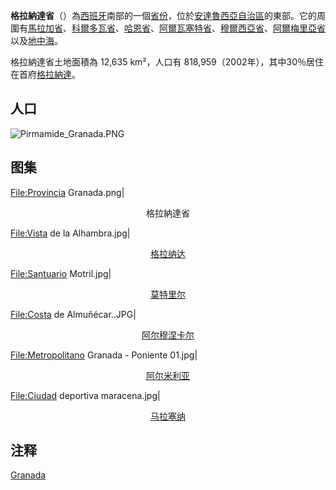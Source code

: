 {{otheruses}}
{{noteTA
|1=zh-hans:格拉纳达;zh-hk:格蘭納達;zh-tw:格拉納達;
}}
{{Spanish Province
|name = 格拉纳达省
|full-name = 格拉纳达省<br />{{lang|es|Granada}}
|flag = Bandera de la provincia de Granada (España).svg
|coat-of-arms = Escudo de la provincia de Granada (España).svg
|motto = 
|anthem = 
|map = Granada in Spain.svg
|capital = [[格拉纳达|格拉纳达]]
|language = [[西班牙语|西班牙语]]
|area = 12,531
|area-rank = 15
|area-magnitude =
|area-percent = 
|pop = 919,455
|pop-rank = 17
|pop-percent = 
|pop-date = 2014
|density = 69.3  
|english-name = Granadin
|spanish-name = Granadino
|local-lang = 
|local-name = 
|autonomous-community =  [[安达鲁西亚自治区|安达鲁西亚自治区]]
|government = 
|president = Antonio Martínez Caler（[[西班牙工人社会党|PSOE]]）
|website =  http://www.dipgra.es/
}}
'''格拉納達省'''（{{lang-es|Provincia de Granada}}）為[[西班牙|西班牙]]南部的一個[[西班牙行政區劃|省份]]，位於[[安達魯西亞|安達魯西亞自治區]]的東部。它的周圍有[[馬拉加省|馬拉加省]]、[[科爾多瓦省_(西班牙)|科爾多瓦省]]、[[哈恩省|哈恩省]]、[[阿爾瓦塞特省|阿爾瓦塞特省]]、[[穆尔西亚地区|穆爾西亞省]]、[[阿爾梅里亞省|阿爾梅里亞省]]以及[[地中海|地中海]]。

格拉納達省土地面積為 12,635 km²，人口有 818,959（2002年），其中30％居住在首府[[格拉納達|格拉納達]]。

==人口==
[[File:Pirmamide_Granada.PNG|thumb]]
{{Vertical bar chart
|type=demography|color_12=blue|width=600|name=人口变化图|1900|494449 |1910|526865 |1920|580338 |1930|656396 |1940|747381 |1950|793338 |1960|777112 |1970|741659 |1981|758618 |1991|790515 |2001|821660|2017|912938|note=来源：INE<ref>Instituto Nacional de Estadística(ed.)[http://www.ine.es/intercensal/intercensal.do;jsessionid=131CA92583B7C5943D609CDBF16B2F5F.intercensal01?search=1&cmbTipoBusq=0&textoMunicipio=Provincia Granada «Censos de población de Provincia de Granada»]</ref>}}

==图集==
<gallery>
File:Provincia Granada.png|<center>格拉納達省</center>
File:Vista de la Alhambra.jpg|<center>[[格拉纳达|格拉纳达]]</center>
File:Santuario Motril.jpg|<center>[[莫特里尔|莫特里尔]]</center>
File:Costa de Almuñécar..JPG|<center>[[阿尔穆涅卡尔|阿尔穆涅卡尔]]</center>
File:Metropolitano Granada - Poniente 01.jpg|<center>[[阿尔米利亚|阿尔米利亚]]</center>
File:Ciudad deportiva maracena.jpg|<center>[[马拉塞纳|马拉塞纳]]</center>
</gallery>

==注释==
{{reflist}}

{{commonscat|Province of Granada}}
{{西班牙省份}}
[[Category:西班牙省份|Granada]]